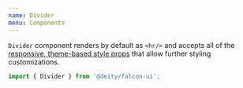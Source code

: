 ```yaml
---
name: Divider
menu: Components
---
```



<ThemePreview of={Divider} />

`Divider` component renders by default as `<hr/>` and accepts all of the [responsive, theme-based style props](/responsive-props) that allow further styling customizations.

```javascript
import { Divider } from '@deity/falcon-ui';
```

<Playground>
  <Divider />
</Playground>